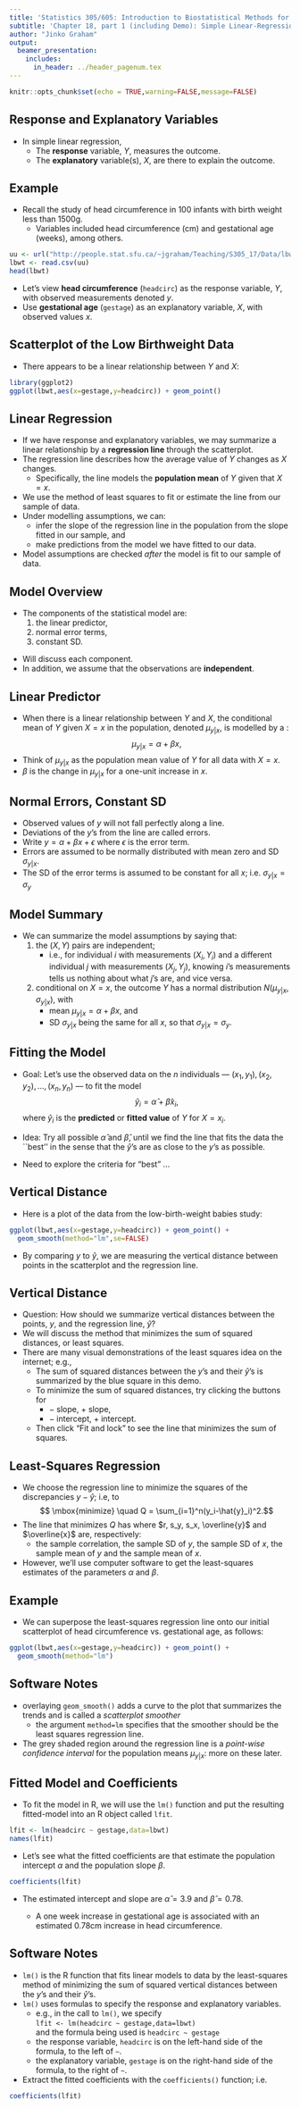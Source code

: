 ```yaml
---
title: 'Statistics 305/605: Introduction to Biostatistical Methods for Health Sciences'
subtitle: 'Chapter 18, part 1 (including Demo): Simple Linear-Regression Models'
author: "Jinko Graham"
output: 
  beamer_presentation:
    includes:
      in_header: ../header_pagenum.tex
---
```


```r
knitr::opts_chunk$set(echo = TRUE,warning=FALSE,message=FALSE)
```

## Response and Explanatory Variables

* In simple linear regression, 
    + The **response** variable, $Y$, measures the outcome.   
    +  The **explanatory** variable(s), $X$, are there to explain the outcome.

## Example

* Recall the study of head circumference in 
100 infants with birth weight less than 1500g.
    + Variables included head circumference (cm) and
    gestational age (weeks), among others.
    
\scriptsize
```r
uu <- url("http://people.stat.sfu.ca/~jgraham/Teaching/S305_17/Data/lbwt.csv")
lbwt <- read.csv(uu)
head(lbwt)
```
    
\normalsize
    
* Let's view **head circumference** (```headcirc```) as the response variable, $Y$,
with observed measurements denoted $y$.
* Use **gestational age** (```gestage```) as an explanatory variable, $X$, with
observed values $x$. 

## Scatterplot of the Low Birthweight Data


* There appears to be a linear relationship between $Y$ and $X$: 

\scriptsize

```r
library(ggplot2)
ggplot(lbwt,aes(x=gestage,y=headcirc)) + geom_point()
```


## Linear Regression

* If we have response and explanatory variables, we may
summarize a linear relationship by a **regression
line** through the scatterplot.
* The regression line describes how the average value of $Y$ changes
as $X$ changes.
    + Specifically, the line models the **population mean** of $Y$
given that $X=x$.
* We use the method of least squares to fit or estimate the line from our sample of data.
* Under modelling assumptions, we can:
    + infer
the slope of the regression line in the population from the slope fitted in our sample, and 
    + make predictions from 
the model we have fitted to our data.
* Model assumptions are checked _after_ the model is fit to our sample of data.

## Model Overview

\vspace*{-.05in}

* The components of the statistical model are: 
    1. the linear predictor,
    2. normal error terms, 
    3. constant SD.

\vspace*{-.1in}

\begin{center}
\includegraphics[height=2.1in]{linmodel.jpg}
\end{center}
\vspace*{-.15in}

* Will discuss each component.
* In addition, we assume that the observations are **independent**.

## Linear Predictor

* When there is a linear relationship between $Y$ and $X$,
the conditional mean of $Y$ given $X=x$ in the population, 
denoted $\mu_{y|x}$, is modelled by a \underline{line}:
$$\mu_{y|x} =\alpha + \beta x,$$
* Think of $\mu_{y|x}$ as the population mean value of $Y$ for all data with $X=x$.
* $\beta$ is the change in $\mu_{y|x}$ for a one-unit increase in $x$.



## Normal Errors, Constant SD

* Observed values of $y$ will not fall perfectly along a line.
* Deviations of the $y$'s from the line are called errors.
* Write $y=\alpha + \beta x + \epsilon$ where $\epsilon$ is the 
error term.
* Errors are assumed to be normally distributed with mean zero
and SD $\sigma_{y|x}$.
* The SD of the error terms is assumed to be constant for all $x$; i.e. $\sigma_{y|x}=\sigma_{y}$

## Model Summary

* We can summarize the model assumptions by saying that:
    1. the $(X,Y)$ pairs are independent; 
        + i.e., for individual $i$ with measurements $(X_i,Y_i)$
    and a different individual $j$ with measurements $(X_j,Y_j)$, knowing $i$'s measurements tells us
    nothing about what $j$'s are, and vice versa.
    2. conditional on $X=x$, the outcome $Y$ has a normal distribution $N(\mu_{y|x},\sigma_{y|x})$, with 
        + mean $\mu_{y|x} = \alpha + \beta x$, and       
        + SD $\sigma_{y|x}$ being the same for all $x$, so that $\sigma_{y|x}=\sigma_y$.

## Fitting the Model

* Goal: Let's use the observed data on the $n$ individuals ---  $(x_1,y_1), (x_2,y_2), \ldots, (x_n,y_n)$ --- to
fit the model
$$\hat{y}_i=\hat{\alpha} + \hat{\beta} x_i,$$
where $\hat{y}_i$ is the **predicted** or **fitted value** of $Y$ for $X=x_i$.

\smallskip

* Idea: Try all possible $\hat{\alpha}$ and $\hat{\beta},$ until we find the line that fits the
data the ``best'' in the sense that
the $\hat{y}$'s are as 
close to the $y$'s as possible. 

\smallskip

* Need to explore the criteria for "best" $\ldots$

## Vertical Distance

* Here is a plot of the data from the low-birth-weight
babies study:
```r
ggplot(lbwt,aes(x=gestage,y=headcirc)) + geom_point() + 
  geom_smooth(method="lm",se=FALSE)
```
* By comparing $y$ to $\hat{y}$, we are
measuring the vertical distance between points in 
the scatterplot and the regression line.


## Vertical Distance

* Question: How should we summarize vertical distances between the points, $y$, and the regression line, $\hat{y}$?
* We will discuss the method that minimizes the sum of squared distances,
or least squares.
*  There are many visual demonstrations of the least
squares idea on the internet; e.g., 
\url{http://www.dangoldstein.com/regression.html}
    + The sum of squared distances between the $y$'s and
    their $\hat{y}$'s is summarized by the blue square
    in this demo.
    + To minimize the sum of squared distances, try clicking the buttons for 
         + $-$ slope, $+$ slope, 
         + $-$ intercept, $+$ intercept.
    + Then click "Fit and lock" to see the line 
    that minimizes the sum of squares.


## Least-Squares Regression

* We choose the regression line to minimize the squares of the discrepancies
$y-\hat{y}$; i.e, to
$$ \mbox{minimize} \quad Q = \sum_{i=1}^n(y_i-\hat{y}_i)^2.$$
* The line that minimizes $Q$ has
\begin{eqnarray*}
\hat\beta & = & r \, \frac{s_y}{s_x} \\
\hat\alpha & = & \overline{y} - \hat\beta \, \overline{x},
\end{eqnarray*}
where $r, s_y, s_x, \overline{y}$ and $\overline{x}$ are, respectively: 
    + the sample correlation, the sample SD of $y$, the sample SD of $x$, the sample mean of $y$ and the sample mean of $x$.
* However, we'll use computer software to get
the least-squares estimates of the parameters $\alpha$ and $\beta$.

## Example

* We can superpose the least-squares regression line onto our initial scatterplot of 
head circumference vs. gestational age,
as follows:

\scriptsize

```r
ggplot(lbwt,aes(x=gestage,y=headcirc)) + geom_point() + 
  geom_smooth(method="lm")
```


## Software Notes

* overlaying `geom_smooth()` adds a
curve to the plot that summarizes the trends and is called a _scatterplot smoother_ 
    + the argument `method=lm` specifies that the smoother should be the 
    least squares regression line.
* The grey shaded region around the regression line is a _point-wise confidence interval_ for
the population means $\mu_{y|x}$: more on these later.

## Fitted Model and Coefficients

* To fit the model in R, we will use the `lm()` function and put the resulting fitted-model into an R object called `lfit`.

\scriptsize

```r
lfit <- lm(headcirc ~ gestage,data=lbwt)
names(lfit)
```

\normalsize 

* Let's see what the fitted coefficients are that
estimate the population intercept $\alpha$ and
the population slope $\beta$.

\scriptsize
```r
coefficients(lfit)
```

\normalsize

* The estimated intercept and slope are 
$\hat{\alpha} = 3.9$ and $\hat{\beta} = 0.78$.

    + A one week increase in gestational age is associated with an estimated 0.78cm increase in head circumference.


## Software Notes

* `lm()` is the R function that
fits linear models to data by the least-squares method of minimizing the sum of squared vertical distances between the $y$'s and their $\hat{y}$'s.
* `lm()` uses formulas to specify the response and explanatory variables.
    + e.g., in the call to `lm()`,
    we specify   
    `lfit <- lm(headcirc ~ gestage,data=lbwt)`    
    and the formula being
    used is
    `headcirc ~ gestage`
    + the response variable, `headcirc` is on the left-hand side of the formula, to the left of `~`. 
    + the explanatory variable, `gestage` is on the right-hand side of the formula, to
    the right of `~`.
* Extract the fitted coefficients with the `coefficients()` function; i.e.

\scriptsize

```r
coefficients(lfit)
```
